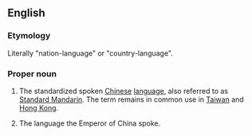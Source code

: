==English==

===Etymology===
Literally "nation-language" or "country-language". 

===Proper noun===
{{en-proper-noun}}
{{wikipedia}}

# The standardized spoken [[Chinese]] [[language]], also referred to as [[Standard Mandarin]].  The term remains in common use in [[Taiwan]] and [[Hong Kong]].
# {{historic}} The language the Emperor of China spoke.